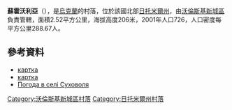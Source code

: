 {{coord|50|40|36|N|27|18|11|E|scale:30000|display=title}}

'''蘇霍沃利亞'''（{{lang-uk|Суховоля}}），是[[烏克蘭|烏克蘭]]的村落，位於該國北部[[日托米爾州|日托米爾州]]，由[[沃倫斯基新城區|沃倫斯基新城區]]負責管轄，面積2.52平方公里，海拔高度206米，2001年人口726，人口密度每平方公里288.67人。

==參考資料==
*[http://gska2.rada.gov.ua/pls/z7502/A036?rdat1=08.12.2010&vf7551=1081 картка]{{dead link|date=2018年1月 |bot=InternetArchiveBot |fix-attempted=yes }}
*[http://gska2.rada.gov.ua/pls/z7502/A005?rf7571=43040 картка]{{dead link|date=2018年4月 |bot=InternetArchiveBot |fix-attempted=yes }}
* [http://weather.in.ua/ua/zhitomirskaja/25624 Погода в селі Суховоля] {{Wayback|url=http://weather.in.ua/ua/zhitomirskaja/25624 |date=20160305092723 }}

{{DEFAULTSORT:Суховоля}}
[[Category:沃倫斯基新城區村落|Category:沃倫斯基新城區村落]]
[[Category:日托米爾州村落|Category:日托米爾州村落]]


{{Zhytomyr-geo-stub}}
